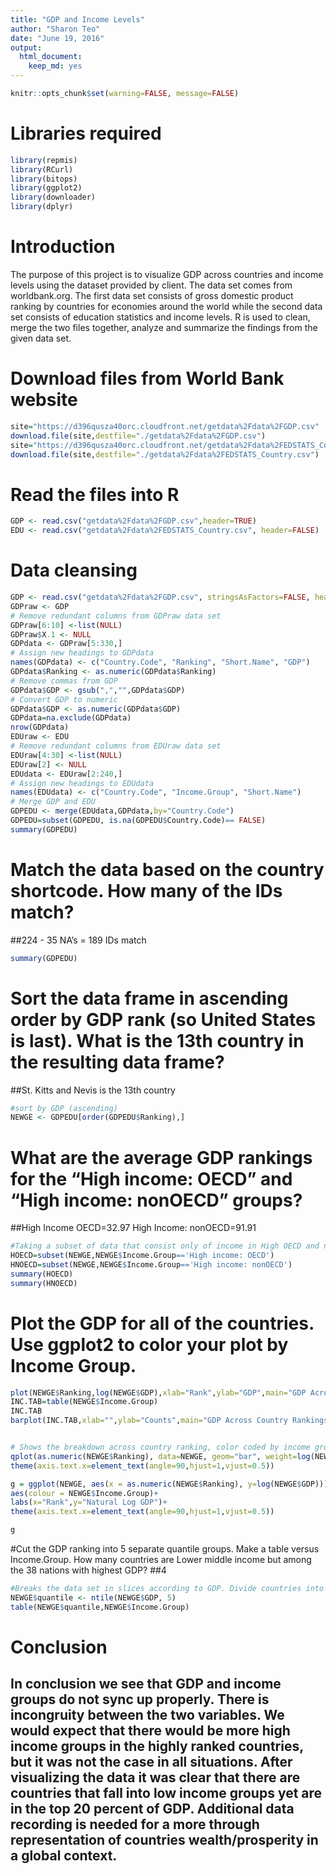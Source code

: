 ```yaml
---
title: "GDP and Income Levels"
author: "Sharon Teo"
date: "June 19, 2016"
output: 
  html_document:
    keep_md: yes
---
```

```R
knitr::opts_chunk$set(warning=FALSE, message=FALSE)
```

# Libraries required
```R
library(repmis)
library(RCurl)
library(bitops)
library(ggplot2)
library(downloader)
library(dplyr)
```

# Introduction
The purpose of this project is to visualize GDP across countries and income levels using the dataset  provided by client. The data set comes from worldbank.org. The first data set consists of gross domestic product ranking by countries for economies around the world while the second data set consists of education statistics and income levels. R is used to clean, merge the two files together, analyze and summarize the findings from the given data set.

# Download files from World Bank website
```R
site="https://d396qusza40orc.cloudfront.net/getdata%2Fdata%2FGDP.csv" 
download.file(site,destfile="./getdata%2Fdata%2FGDP.csv")
site="https://d396qusza40orc.cloudfront.net/getdata%2Fdata%2FEDSTATS_Country.csv" 
download.file(site,destfile="./getdata%2Fdata%2FEDSTATS_Country.csv")
```

# Read the files into R
```R
GDP <- read.csv("getdata%2Fdata%2FGDP.csv",header=TRUE)
EDU <- read.csv("getdata%2Fdata%2FEDSTATS_Country.csv", header=FALSE)
```

# Data cleansing
```R
GDP <- read.csv("getdata%2Fdata%2FGDP.csv", stringsAsFactors=FALSE, header=TRUE)
GDPraw <- GDP
# Remove redundant columns from GDPraw data set
GDPraw[6:10] <-list(NULL)
GDPraw$X.1 <- NULL
GDPdata <- GDPraw[5:330,]
# Assign new headings to GDPdata
names(GDPdata) <- c("Country.Code", "Ranking", "Short.Name", "GDP")
GDPdata$Ranking <- as.numeric(GDPdata$Ranking)
# Remove commas from GDP
GDPdata$GDP <- gsub(",","",GDPdata$GDP)
# Convert GDP to numeric
GDPdata$GDP <- as.numeric(GDPdata$GDP)
GDPdata=na.exclude(GDPdata)
nrow(GDPdata)
EDUraw <- EDU
# Remove redundant columns from EDUraw data set
EDUraw[4:30] <-list(NULL)
EDUraw[2] <- NULL
EDUdata <- EDUraw[2:240,]
# Assign new headings to EDUdata
names(EDUdata) <- c("Country.Code", "Income.Group", "Short.Name")
# Merge GDP and EDU
GDPEDU <- merge(EDUdata,GDPdata,by="Country.Code")
GDPEDU=subset(GDPEDU, is.na(GDPEDU$Country.Code)== FALSE)
summary(GDPEDU)

```

# Match the data based on the country shortcode. How many of the IDs match?  
##224 - 35 NA's = 189 IDs match
```R
summary(GDPEDU)
```

# Sort the data frame in ascending order by GDP rank (so United States is last). What is the 13th country in the resulting data frame?  
##St. Kitts and Nevis is the 13th country
```R
#sort by GDP (ascending)
NEWGE <- GDPEDU[order(GDPEDU$Ranking),] 
```
# What are the average GDP rankings for the "High income: OECD" and "High income: nonOECD" groups? 
##High Income OECD=32.97 High Income: nonOECD=91.91
```R
#Taking a subset of data that consist only of income in High OECD and nonOECD
HOECD=subset(NEWGE,NEWGE$Income.Group=='High income: OECD')
HNOECD=subset(NEWGE,NEWGE$Income.Group=='High income: nonOECD')
summary(HOECD)
summary(HNOECD)
```
# Plot the GDP for all of the countries. Use ggplot2 to color your plot by Income Group.

```R
plot(NEWGE$Ranking,log(NEWGE$GDP),xlab="Rank",ylab="GDP",main="GDP Across Country Rankings")
INC.TAB=table(NEWGE$Income.Group)
INC.TAB
barplot(INC.TAB,xlab="",ylab="Counts",main="GDP Across Country Rankings",col=rainbow(7),las=3,cex.names = .45)


# Shows the breakdown across country ranking, color coded by income group
qplot(as.numeric(NEWGE$Ranking), data=NEWGE, geom="bar", weight=log(NEWGE$GDP), ylab="GDP",xlab="Ranking",main = "GDP According to Country Rank",fill=NEWGE$Income.Group)+
theme(axis.text.x=element_text(angle=90,hjust=1,vjust=0.5))

g = ggplot(NEWGE, aes(x = as.numeric(NEWGE$Ranking), y=log(NEWGE$GDP)))  + geom_point()+
aes(colour = NEWGE$Income.Group)+
labs(x="Rank",y="Natural Log GDP")+ 
theme(axis.text.x=element_text(angle=90,hjust=1,vjust=0.5))

g
```

#Cut the GDP ranking into 5 separate quantile groups. Make a table versus Income.Group. How many countries are Lower middle income but among the 38 nations with highest GDP?
##4

```R
#Breaks the data set in slices according to GDP. Divide countries into five groups by GDP. 1(low income) reflects the lowest tier of GDP and 5 is highest(wealthy nations)
NEWGE$quantile <- ntile(NEWGE$GDP, 5)
table(NEWGE$quantile,NEWGE$Income.Group)
```

# Conclusion
## In conclusion we see that GDP and income groups do not sync up properly.     There is incongruity between the two variables. We would expect that there    would be more high income groups in the highly ranked countries, but it was    not the case in all situations. After visualizing the data it was clear that  there are countries that fall into low income groups yet are in the top 20    percent of GDP. Additional data recording is needed for a more through        representation of countries wealth/prosperity in a global context.

